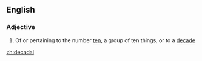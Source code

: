 ==English==

===Adjective===
{{en-adj|-}}

# Of or pertaining to the number [[ten]], a group of ten things, or to a [[decade]]

[[zh:decadal]]